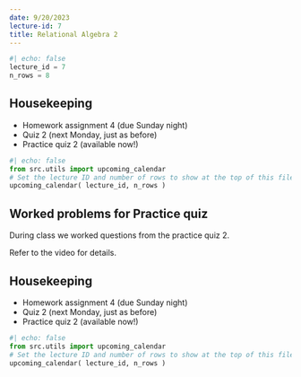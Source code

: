 ```yaml
---
date: 9/20/2023
lecture-id: 7
title: Relational Algebra 2
---
```


```python
#| echo: false
lecture_id = 7
n_rows = 8
```

## Housekeeping

- Homework assignment 4 (due Sunday night)
- Quiz 2 (next Monday, just as before)
- Practice quiz 2 (available now!)


```python
#| echo: false
from src.utils import upcoming_calendar
# Set the lecture ID and number of rows to show at the top of this file!
upcoming_calendar( lecture_id, n_rows )
```


## Worked problems for Practice quiz

During class we worked questions from the practice quiz 2.

Refer to the video for details.

## Housekeeping

- Homework assignment 4 (due Sunday night)
- Quiz 2 (next Monday, just as before)
- Practice quiz 2 (available now!)


```python
#| echo: false
from src.utils import upcoming_calendar
# Set the lecture ID and number of rows to show at the top of this file!
upcoming_calendar( lecture_id, n_rows )
```